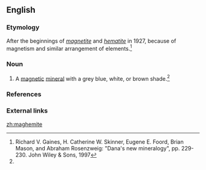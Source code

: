 ==English==

===Etymology===
After the beginnings of ''[[magnetite]]'' and ''[[hematite]]'' in 1927, because of magnetism and similar arrangement of elements.<ref name="New Dana">Richard V. Gaines, H. Catherine W. Skinner, Eugene E. Foord, Brian Mason, and Abraham Rosenzweig: "Dana's new mineralogy", pp. 229-230. John Wiley & Sons, 1997</ref>

===Noun===
{{en-noun|-}}

# {{lb|en|mineralogy}} A [[magnetic]] [[mineral]] with a grey blue, white, or brown shade.<ref name="New Dana"/>

===References===
<references/>

===External links===
{{projectlinks
|pedia
|page1=Maghemite
}}

[[zh:maghemite]]